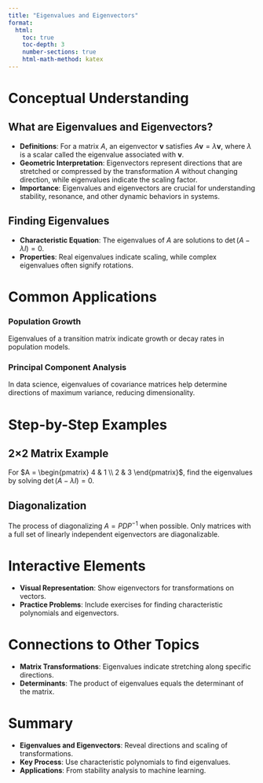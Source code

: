 ```yaml
---
title: "Eigenvalues and Eigenvectors"
format:
  html:
    toc: true
    toc-depth: 3
    number-sections: true
    html-math-method: katex
---
```


# Conceptual Understanding
## What are Eigenvalues and Eigenvectors?
- **Definitions**: For a matrix $A$, an eigenvector $\mathbf{v}$ satisfies $A\mathbf{v} = \lambda \mathbf{v}$, where $\lambda$ is a scalar called the eigenvalue associated with $\mathbf{v}$.
- **Geometric Interpretation**: Eigenvectors represent directions that are stretched or compressed by the transformation $A$ without changing direction, while eigenvalues indicate the scaling factor.
- **Importance**: Eigenvalues and eigenvectors are crucial for understanding stability, resonance, and other dynamic behaviors in systems.

## Finding Eigenvalues
- **Characteristic Equation**: The eigenvalues of $A$ are solutions to $\det(A - \lambda I) = 0$.
- **Properties**: Real eigenvalues indicate scaling, while complex eigenvalues often signify rotations.

# Common Applications
### Population Growth
Eigenvalues of a transition matrix indicate growth or decay rates in population models.

### Principal Component Analysis
In data science, eigenvalues of covariance matrices help determine directions of maximum variance, reducing dimensionality.

# Step-by-Step Examples
## 2×2 Matrix Example
For $A = \begin{pmatrix} 4 & 1 \\ 2 & 3 \end{pmatrix}$, find the eigenvalues by solving $\det(A - \lambda I) = 0$.

## Diagonalization
The process of diagonalizing $A = PDP^{-1}$ when possible. Only matrices with a full set of linearly independent eigenvectors are diagonalizable.

# Interactive Elements
- **Visual Representation**: Show eigenvectors for transformations on vectors.
- **Practice Problems**: Include exercises for finding characteristic polynomials and eigenvectors.

# Connections to Other Topics
- **Matrix Transformations**: Eigenvalues indicate stretching along specific directions.
- **Determinants**: The product of eigenvalues equals the determinant of the matrix.

# Summary
- **Eigenvalues and Eigenvectors**: Reveal directions and scaling of transformations.
- **Key Process**: Use characteristic polynomials to find eigenvalues.
- **Applications**: From stability analysis to machine learning.

